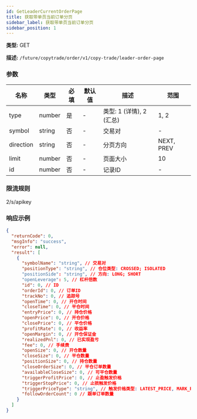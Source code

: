 ```yaml
---
id: GetLeaderCurrentOrderPage
title: 获取带单员当前订单分页
sidebar_label: 获取带单员当前订单分页
sidebar_position: 1
---
```


**类型:** GET

**描述:** `/future/copytrade/order/v1/copy-trade/leader-order-page`

### 参数

| 名称 | 类型 | 必填 | 默认值 | 描述 | 范围 |
| --- | --- | --- | --- | --- | --- |
| type | number | 是 | - | 类型: 1 (详情), 2 (汇总) | 1, 2 |
| symbol | string | 否 | - | 交易对 | - |
| direction | string | 否 | - | 分页方向 | NEXT, PREV |
| limit | number | 否 | - | 页面大小 | 10 |
| id | number | 否 | - | 记录ID | - |

### 限流规则

2/s/apikey

### 响应示例

```json
{
  "returnCode": 0,
  "msgInfo": "success",
  "error": null,
  "result": [
    {
      "symbolName": "string", // 交易对
      "positionType": "string", // 仓位类型: CROSSED; ISOLATED
      "positionSide": "string", // 方向: LONG; SHORT
      "openLeverage": 5, // 杠杆倍数
      "id": 0, // ID
      "orderId": 0, // 订单ID
      "trackNo": 0, // 追踪号
      "openTime": 0, // 开仓时间
      "closeTime": 0, // 平仓时间
      "entryPrice": 0, // 持仓价格
      "openPrice": 0, // 开仓价格
      "closePrice": 0, // 平仓价格
      "profitRate": 0, // 收益率
      "openMargin": 0, // 开仓保证金
      "realizedPnl": 0, // 已实现盈亏
      "fee": 0, // 手续费
      "openSize": 0, // 开仓数量
      "closeSize": 0, // 平仓数量
      "positionSize": 0, // 持仓数量
      "closeOrderSize": 0, // 平仓订单数量
      "availableCloseSize": 0, // 可平仓数量
      "triggerProfitPrice": 0, // 止盈触发价格
      "triggerStopPrice": 0, // 止损触发价格
      "triggerPriceType": "string", // 触发价格类型: LATEST_PRICE, MARK_PRICE
      "followOrderCount": 0 // 跟单订单数量
    }
  ]
}
```